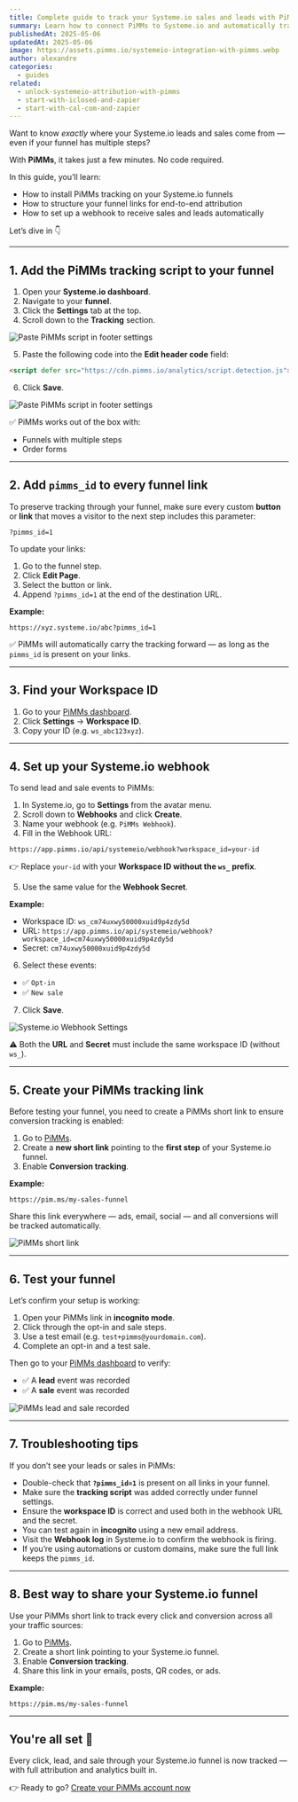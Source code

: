 ```yaml
---
title: Complete guide to track your Systeme.io sales and leads with PiMMs
summary: Learn how to connect PiMMs to Systeme.io and automatically track every lead and sale — even on multi-step funnels.
publishedAt: 2025-05-06
updatedAt: 2025-05-06
image: https://assets.pimms.io/systemeio-integration-with-pimms.webp
author: alexandre
categories:
  - guides
related:
  - unlock-systemeio-attribution-with-pimms
  - start-with-iclosed-and-zapier
  - start-with-cal-com-and-zapier
---
```


Want to know *exactly* where your Systeme.io leads and sales come from — even if your funnel has multiple steps?

With **PiMMs**, it takes just a few minutes. No code required.

In this guide, you’ll learn:

- How to install PiMMs tracking on your Systeme.io funnels  
- How to structure your funnel links for end-to-end attribution  
- How to set up a webhook to receive sales and leads automatically  

Let’s dive in 👇

---

## 1. Add the PiMMs tracking script to your funnel

1. Open your **Systeme.io dashboard**.  
2. Navigate to your **funnel**.  
3. Click the **Settings** tab at the top.  
4. Scroll down to the **Tracking** section.

![Paste PiMMs script in footer settings](https://assets.pimms.io/systemeio-footer-code-settings.webp)

5. Paste the following code into the **Edit header code** field:

```html
<script defer src="https://cdn.pimms.io/analytics/script.detection.js"></script>
```

6. Click **Save**.

![Paste PiMMs script in footer settings](https://assets.pimms.io/systemeio-tracking-code.webp)

✅ PiMMs works out of the box with:

- Funnels with multiple steps  
- Order forms  

---

## 2. Add `pimms_id` to every funnel link

To preserve tracking through your funnel, make sure every custom **button** or **link** that moves a visitor to the next step includes this parameter:

```
?pimms_id=1
```

To update your links:

1. Go to the funnel step.  
2. Click **Edit Page**.  
3. Select the button or link.  
4. Append `?pimms_id=1` at the end of the destination URL.  

**Example:**

```
https://xyz.systeme.io/abc?pimms_id=1
```

✅ PiMMs will automatically carry the tracking forward — as long as the `pimms_id` is present on your links.

---

## 3. Find your Workspace ID

1. Go to your [PiMMs dashboard](https://app.pimms.io/).  
2. Click **Settings** → **Workspace ID**.  
3. Copy your ID (e.g. `ws_abc123xyz`).  

---

## 4. Set up your Systeme.io webhook

To send lead and sale events to PiMMs:

1. In Systeme.io, go to **Settings** from the avatar menu.  
2. Scroll down to **Webhooks** and click **Create**.  
3. Name your webhook (e.g. `PiMMs Webhook`).  
4. Fill in the Webhook URL:

```
https://app.pimms.io/api/systemeio/webhook?workspace_id=your-id
```

👉 Replace `your-id` with your **Workspace ID without the `ws_` prefix**.

5. Use the same value for the **Webhook Secret**.

**Example:**

- Workspace ID: `ws_cm74uxwy50000xuid9p4zdy5d`  
- URL: `https://app.pimms.io/api/systemeio/webhook?workspace_id=cm74uxwy50000xuid9p4zdy5d`  
- Secret: `cm74uxwy50000xuid9p4zdy5d`  

6. Select these events:  
- ✅ `Opt-in`  
- ✅ `New sale`  

7. Click **Save**.

![Systeme.io Webhook Settings](https://assets.pimms.io/systemeio-webhook-settings.webp)

⚠️ Both the **URL** and **Secret** must include the same workspace ID (without `ws_`).

---

## 5. Create your PiMMs tracking link

Before testing your funnel, you need to create a PiMMs short link to ensure conversion tracking is enabled:

1. Go to [PiMMs](https://app.pimms.io).  
2. Create a **new short link** pointing to the **first step** of your Systeme.io funnel.  
3. Enable **Conversion tracking**.

**Example:**

```
https://pim.ms/my-sales-funnel
```

Share this link everywhere — ads, email, social — and all conversions will be tracked automatically.

![PiMMs short link](https://assets.pimms.io/systemeio-create-short-link.webp)

---

## 6. Test your funnel

Let’s confirm your setup is working:

1. Open your PiMMs link in **incognito mode**.  
2. Click through the opt-in and sale steps.  
3. Use a test email (e.g. `test+pimms@yourdomain.com`).  
4. Complete an opt-in and a test sale.  

Then go to your [PiMMs dashboard](https://app.pimms.io/) to verify:

- ✅ A **lead** event was recorded  
- ✅ A **sale** event was recorded  

![PiMMs lead and sale recorded](https://assets.pimms.io/systemeio-dashboard-lead-sale.webp)

---

## 7. Troubleshooting tips

If you don’t see your leads or sales in PiMMs:

- Double-check that **`?pimms_id=1`** is present on all links in your funnel.  
- Make sure the **tracking script** was added correctly under funnel settings.  
- Ensure the **workspace ID** is correct and used both in the webhook URL and the secret.  
- You can test again in **incognito** using a new email address.  
- Visit the **Webhook log** in Systeme.io to confirm the webhook is firing.  
- If you’re using automations or custom domains, make sure the full link keeps the `pimms_id`.

---

## 8. Best way to share your Systeme.io funnel

Use your PiMMs short link to track every click and conversion across all your traffic sources:

1. Go to [PiMMs](https://app.pimms.io).  
2. Create a short link pointing to your Systeme.io funnel.  
3. Enable **Conversion tracking**.  
4. Share this link in your emails, posts, QR codes, or ads.

**Example:**

```
https://pim.ms/my-sales-funnel
```

---

## You're all set 🎉

Every click, lead, and sale through your Systeme.io funnel is now tracked — with full attribution and analytics built in.

👉 Ready to go? [Create your PiMMs account now](https://app.pimms.io/register)
